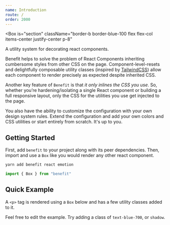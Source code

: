 ```yaml
---
name: Introduction
route: /
order: 2000
---
```



<Box
  is="section"
  className="border-b border-blue-100 flex flex-col items-center justify-center p-8"
>
  <Logo className="w-3/4 sm:w-1/2 " />
  <Box className="text-base text-center mt-4 text-blue-700">
    A utility system for decorating react components.
  </Box>
</Box>

Benefit helps to solve the problem of React Components inheriting cumbersome styles from other CSS on the page. Component-level-resets and delightfully composable utility classes (inspired by [TailwindCSS](https://tailwindcss.com)) allow each component to render precisely as expected despite inherited CSS.

Another key feature of `Benefit` is that _it only inlines the CSS you use_. So, whether you’re hardening/isolating a single React component or building a full responsive layout, only the CSS for the utilities you use get injected to the page.

You also have the ability to customize the configuration with your own design system rules. Extend the configuration and add your own colors and CSS utilities or start entirely from scratch. It's up to you.

## Getting Started

First, add `benefit` to your project along with its peer dependencies. Then, import and use a `Box` like you would render any other react component.

```bash
yarn add benefit react emotion
```

```javascript
import { Box } from "benefit"
```

## Quick Example

A `<p>` tag is rendered using a `Box` below and has a few utility classes added to it.

Feel free to edit the example. Try adding a class of `text-blue-700`, or `shadow`.

<Playground>
  <div className="example">
    <style
      dangerouslySetInnerHTML={{
        __html: `
          .example p { background-color: blue; }
        `,
      }}
    />
    <Box is="p" className="bg-blue-100 p-4 rounded" important>
      Hello, World
    </Box>
  </div>
</Playground>

A `Box` is responsible for:

- Rendering any `html` tag using the `is` prop
- Providing a lightweight CSS reset at the element level
- Adding styles for any of the available built-in utility classes (or your own provided utilities)
- Optionally marking all utility/reset styles to be `!important`

## The `is` prop

A `Box` defaults to rendering a `<div>`. Provide any valid `html` tag using the `is` prop to control what is rendered.

<Playground>
  <Box is="span">Some text</Box>
</Playground>

## CSS reset

By default, a base reset is applied to all `Box` components:

```css
margin: 0;
padding: 0;
border-width: 0;
border-style: solid;
/* This is a color derived from the default theme and can be customized */
border-color: #d4dae1;
color: inherit;
font-family: inherit;
font-size: inherit;
font-weight: inherit;
line-height: inherit;
vertical-align: baseline;
box-sizing: border-box;
```

## Adding utility classes

Provide a utility class to a `Box`, and any related styles are injected into the markup for you. Only the styles you use. Nothing extra.

<Playground>
  <Box is="span" className="text-red-600 font-bold text-3xl">
    Some text
  </Box>
</Playground>

## The `important` prop

Add the `important` prop to ensure that any resets and utilities are inlined with `!important` (Really useful for 3rd party distributed components).

<Playground>
  <Box
    is="span"
    important
    className="text-purple-600 font-bold uppercase text-4xl"
  >
    Some text
  </Box>
</Playground>
